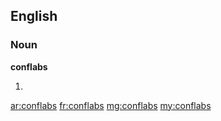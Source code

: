 ==English==

===Noun===
'''conflabs'''

# {{plural of|conflab}}

[[ar:conflabs]]
[[fr:conflabs]]
[[mg:conflabs]]
[[my:conflabs]]